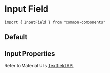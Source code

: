 
<Meta title="MDX|Input Field" component={InputField} />

# Input Field

```
import { InputField } from "common-components"
```

## Default

<Preview>
  <Story name="default">
    <InputField label="Label here" helperText="Helper Text" fullWidth />
  </Story>
</Preview>

## Input Properties

Refer to Material UI's [Textfield API](https://material-ui.com/api/text-field/)
